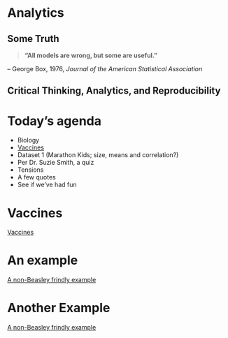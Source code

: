 # Analytics

## Some Truth

::: {.rmdnote} 

>**"All models are wrong, but some are useful."**

-- George Box, 1976, *Journal of the American Statistical Association*

:::


## Critical Thinking, Analytics, and Reproducibility


# Today's agenda

::: {.rmdnote}

- Biology
- [Vaccines](https://www.ncbi.nlm.nih.gov/pmc/articles/PMC5789217/)
- Dataset 1 (Marathon Kids; size, means and correlation?)
- Per Dr. Suzie Smith, a quiz
- Tensions
- A few quotes
- See if we've had fun

:::



# Vaccines

[Vaccines](https://www.ncbi.nlm.nih.gov/pmc/articles/PMC5789217/)

# An example

[A non-Beasley frindly example](https://gobluehose.com/news/2023/2/1/bevy-of-newcomers-join-pc-football-program-on-national-signing-day.aspx) 






# Another Example

[A non-Beasley frindly example](https://doctors.prismahealth.org/provider/Megan+Malone+Schellinger/992715)